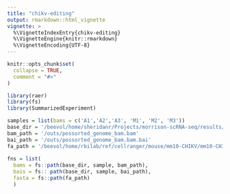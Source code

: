 ```yaml
---
title: "chikv-editing"
output: rmarkdown::html_vignette
vignette: >
  %\VignetteIndexEntry{chikv-editing}
  %\VignetteEngine{knitr::rmarkdown}
  %\VignetteEncoding{UTF-8}
---
```


```r
knitr::opts_chunk$set(
  collapse = TRUE,
  comment = "#>"
)
```

```r
library(raer)
library(fs)
library(SummarizedExperiment)
```


```r
samples = list(bams = c('A1','A2','A3', 'M1', 'M2', 'M3'))
base_dir = '/beevol/home/sheridanr/Projects/morrison-scRNA-seq/results/2021-01-08'
bam_path = '/outs/possorted_genome_bam.bam'
bai_path = '/outs/possorted_genome_bam.bam.bai'
fa_path = '/beevol/home/rbilab/ref/cellranger/mouse/mm10-CHIKV/mm10-CHIKV-AF15561.fa'
  
fns = list(
  bams = fs::path(base_dir, sample, bam_path), 
  bais = fs:: path(base_dir, sample, bai_path),
  fasta = fs::path(fa_path)
  )
```

